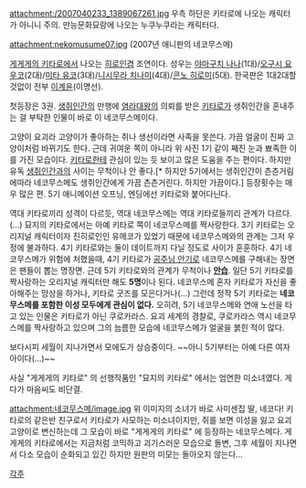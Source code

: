 attachment:/2007040233_1389067261.jpg
우측 하단은 키타로에 나오는 캐릭터가 아니니 주의. 만능문화묘랑에 나오는 누쿠누쿠라는 캐릭터다.

attachment:nekomusume07.jpg
(2007년 애니판의 네코무스메)

[[게게게의 키타로]]에서 나오는 [[히로인]]겸 조연이다. 성우는 [[야마구치 나나]](1대)/[[오구시 요우코]](2대)/[[미타 유코]](3대)/[[니시무라 치나미]](4대)/[[콘노 히로미]](5대). 한국판은 1대2대할것없이 전부 [[이계윤]](이명선).

첫등장은 3권. [[생쥐인간]]의 만행에 [[염라대왕]]의 의뢰를 받은 [[키타로]]가 생쥐인간을 혼내주는 걸 부탁한 인물이 바로 이 네코무스메이다.

고양이 요괴라 고양이가 좋아하는 쥐나 생선이라면 사족을 못쓴다. 가끔 얼굴이 진짜 고양이처럼 바뀌기도 한다. 근데 귀여운 쪽이 아니라 위 사진 1기 같이 째진 눈과 뾰족한 이를 가진 모습이다.
[[키타로]]한테 관심이 있는 듯 보이고 많은 도움을 주는 편이다. 하지만 유독 [[생쥐인간]]과의 사이는 무척이나 안 좋다.[* 하지만 5기에서는 생쥐인간이 츤츤거림에따라 네코무스메도 생쥐인간에게 가끔 츤츤거린다. 하지만 가끔이다.] 등장횟수는 매우 많은 편. 5기 애니메이션 오프닝, 엔딩에선 키타로와 붙어다닌다.

역대 키타로끼리 성격이 다르듯, 역대 네코무스메는 역대 키타로들끼리 관계가 다르다.(…) 묘지의 키타로에서는 아예 키타로 쪽이 네코무스메를 짝사랑한다. 3기 키타로는 오리지널 캐릭터이자 진히로인인 유메코가 있었기 때문에 네코무스메와의 관계는 그저 우정에 불과하다. 4기 키타로와는 둘이 데이트까지 다닐 정도로 사이가 훈훈하다. 4기 네코무스메가 위험에 처했을때, 4기 키타로가 [[공주님 안기]]로 네코무스메를 구해내는 장면은 팬들이 뽑는 명장면. 근데 5기 키타로와의 관계가 무척이나 '''[[안습]]'''. 일단 5기 키타로를 짝사랑하는 오리지널 캐릭터만 해도 '''5명'''이나 된다. 네코무스메 혼자 키타로가 자신을 좋아해주는 망상을 하거나, 키타로 굿즈를 모은다거나(…) 그런데 정작 5기 키타로는 '''네코무스메를 포함한 이성 모두에게 관심이 없다.''' 오히려, 5기 네코무스메와 연애 노선을 타고 있는 인물은 키타로가 아닌 쿠로카라스. 요괴 세계의 경찰로, 쿠로카라스 역시 네코무스메를 짝사랑하고 있으며 그의 늠름한 모습에 네코무스메가 얼굴을 붉힌 적이 많다.

보다시피 세월이 지나가면서 모에도가 상승중이다. ~~아니 5기부터는 아예 다른 여자아이다(...)~~

사실 "게게게의 키타로" 의 선행작품인 "묘지의 키타로" 에서는 엄연한 미소녀였다. 게다가 마음씨도 비단결.

attachment:네코무스메/image.jpg
위 이미지의 소녀가 바로 사미센집 딸, 네코다! 키타로의 같은반 친구로서 키타로가 사모하는 미소녀이지만, 쥐를 보면 이성을 잃고 요괴 고양이로 변신하는데 그 모습이 바로 "게게게의 키타로" 에 등장하는 네코무스메다. 게게게의 키타로에서는 지금처럼 코믹하고 괴기스러운 모습으로 돌변, 그후 세월이 지나면서 다소 모습이 순화되고 있긴 하지만 원판의 미모는 돌아오지 않는다...

[[각주]]
